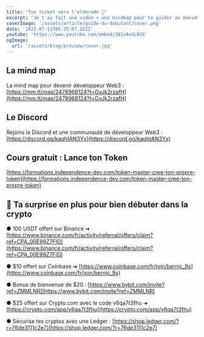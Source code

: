 ```yaml
---
title: "Ton ticket vers l'eldorado 💸"
excerpt: "Je t'ai fait une vidéo + une mindmap pour te guider au maximum vers cet eldorado. Rejoins aussi la communauté sur Discord."
coverImage: '/assets/article/guide-du-debutant/cover.png'
date: '2022-07-13T05:35:07.322Z'
youtube: 'https://www.youtube.com/embed/301vAeXLR1E'
ogImage:
  url: '/assets/blog/preview/cover.jpg'
---
```

## La mind map
La mind map pour devenir développeur Web3 : [https://mm.tt/map/2478968124?t=GvJk2rzafH](https://mm.tt/map/2478968124?t=GvJk2rzafH)

## Le Discord
Rejoins le Discord et une communauté de développeur Web3 :
[https://discord.gg/kaqhtAN3Yx](https://discord.gg/kaqhtAN3Yx)

## Cours gratuit : Lance ton Token
[https://formations.independence-dev.com/token-master-cree-ton-propre-token](https://formations.independence-dev.com/token-master-cree-ton-propre-token)

## 🎁 Ta surprise en plus pour bien débuter dans la crypto

● 100 USDT offert sur Binance ➜ [https://www.binance.com/fr/activity/referral/offers/claim?ref=CPA_00E99Z7FID](https://www.binance.com/fr/activity/referral/offers/claim?ref=CPA_00E99Z7FID)

● $10 offert sur Coinbase ➜ [https://www.coinbase.com/fr/join/bernic_9s](https://www.coinbase.com/fr/join/bernic_9s)

● Bonus de bienvenue de $20 : [https://www.bybit.com/invite?ref=ZMMLNR](https://www.bybit.com/invite?ref=ZMMLNR)

● $25 offert sur Crypto.com avec le code v6qa7t3fhu ➜ [https://crypto.com/app/v6qa7t3fhu](https://crypto.com/app/v6qa7t3fhu)

● Sécurise tes cryptos avec une Ledger : [https://shop.ledger.com/?r=76de3111c2e7](https://shop.ledger.com/?r=76de3111c2e7)